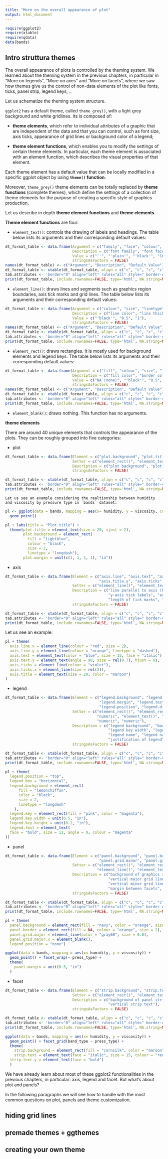 ```yaml
---
title: "More on the overall appearance of plot"
output: html_document
---
```


```r
require(ggplot2)
require(xtable)
require(qdata)
data(bands)
```

## Intro struttura themes

The overall appearance of plots is controlled by the theming system. We learned about the theming system in the previous chapters, in particular in "More on legends", "More on axes" and "More on facets", where we saw how themes give us the control of non-data elements of the plot like fonts, ticks, panel strip, legend keys, ..

Let us schematize the theming system structure.

`ggplot2` has a default theme, called `theme_grey()`, with a light grey background and white gridlines. Its is composed of:

* __theme elements__, which refer to individual attributes of a graphic that are independent of the data and that you can control, such as font size, axis ticks, appearance of grid lines or background color of a legend;

* __theme element functions__, which enables you to modify the settings of certain theme elements. In particular, each theme element is associated with an element function, which describes the visual properties of that element.

Each theme element has a default value that can be locally modified in a specific ggplot object by using __`theme()` function__.

Moreover, `theme_grey()` theme elements can be totally replaced by __theme functions__ (complete themes), which define the settings of a collection of theme elements for the purpose of creating a specific style of graphics production. 

<!--
The theming system is composed of four main components:

* __theme elements__, which refer to individual attributes of a graphic that are independent of the data and that you can control, such as font size, axis ticks, appearance of grid lines or background color of a legend;

* __theme element functions__, which enables you to modify the settings of certain theme elements. In particular, each theme element is associated with an element function, which describes the visual properties of that element 

* the __`theme()` function__, used to locally modify one or more theme elements in a specific ggplot object;

* __theme functions__ (complete themes), which define the settings of a collection of theme elements for the purpose of creating a specific style of graphics production.
-->

Let us describe in depth __theme element functions__ and __theme elements__.  

__Theme element functions__ are four:

* `element_text()`: controls the drawing of labels and headings. The table below lists its arguments and their corresponding default values:

```r
dt_format_table <- data.frame(Argument = c("family", "face", "colour", "size", "hjust", "vjust", "angle", "lineheight"),
                              Description = c("font family", "font face", "font color", "font size (pts)", "horizontal justification", "vertical justification", "text angle", "line height"),
                              Value = c("''", "'plain'", "'black'", "10", "0.5", "0.5", "0", "	1.1"),
                              stringsAsFactors = FALSE)
names(dt_format_table) <- c("Argument", "Description", "Default Value")
dt_format_table <- xtable(dt_format_table, align = c("c", "c", "c", "c"))
tab.attributes <- 'border="0" align="left" rules="all" style=" border-collapse: collapse;  font-size: 12pt; padding: 50px; width: 70%;"'
print(dt_format_table, include.rownames=FALSE, type='html', NA.string=NA, html.table.attributes=tab.attributes)
```

* `element_line()`: draws lines and segments such as graphics region boundaries, axis tick marks and grid lines. The table below lists its arguments and their corresponding default values:

```r
dt_format_table <- data.frame(Argument = c("colour", "size", "linetype"),
                              Description = c("line color", "line thickness", "type of line"),
                              Value = c("'black'", "0.5", "1"),
                              stringsAsFactors = FALSE)
names(dt_format_table) <- c("Argument", "Description", "Default Value")
dt_format_table <- xtable(dt_format_table, align = c("c", "c", "c", "c"))
tab.attributes <- 'border="0" align="left" rules="all" style=" border-collapse: collapse;  font-size: 12pt; padding: 50px; width: 70%;"'
print(dt_format_table, include.rownames=FALSE, type='html', NA.string=NA, html.table.attributes=tab.attributes)
```

* `element_rect()`: draws rectangles. It is mostly used for background elements and legend keys. The table below lists its arguments and their corresponding default values:

```r
dt_format_table <- data.frame(Argument = c("fill", "colour", "size", "linetype"),
                              Description = c("fill color", "border color", "	thickness of border line", "type of border line"),
                              Value = c("NA (none)", "'black'", "0.5", "1 (solid)"),
                              stringsAsFactors = FALSE)
names(dt_format_table) <- c("Argument", "Description", "Default Value")
dt_format_table <- xtable(dt_format_table, align = c("c", "c", "c", "c"))
tab.attributes <- 'border="0" align="left" rules="all" style=" border-collapse: collapse;  font-size: 12pt; padding: 50px; width: 70%;"'
print(dt_format_table, include.rownames=FALSE, type='html', NA.string=NA, html.table.attributes=tab.attributes)
```


* `element_blank()`: draws nothing. This function has no arguments.


__theme elements__

There are around 40 unique elements that controls the appearance of the plots. They can be roughly grouped into five categories:

* plot

```r
dt_format_table <- data.frame(Element = c("plot.background", "plot.title", "plot.margin"),
                              Setter = c("element_rect()", "element_text()", "margin()"),
                              Description = c("plot background", "plot title", "margins around plot"),
                              stringsAsFactors = FALSE)

dt_format_table <- xtable(dt_format_table, align = c("c", "c", "c", "c"))
tab.attributes <- 'border="0" align="left" rules="all" style=" border-collapse: collapse;  font-size: 12pt; padding: 50px; width: 70%;"'
print(dt_format_table, include.rownames=FALSE, type='html', NA.string=NA, html.table.attributes=tab.attributes)
```
    Let us see an example considering the realtionship between humidity and viscosity by pressure type in `bands` dataset:
    
```r
pl <- ggplot(data = bands, mapping = aes(x= humidity, y = viscosity, colour =press_type)) +
  geom_point()

pl + labs(title = "Plot title") +
  theme(plot.title = element_text(size = 20, vjust = 2),
        plot.background = element_rect(
          fill = "lightblue",
          colour = "black",
          size = 2,
          linetype = "longdash"),
        plot.margin = unit(c(1, 1, 1, 1), "in"))
```

* axis

```r
dt_format_table <- data.frame(Element = c("axis.line", "axis.text", "axis.text.x", "axis.text.y", "axis.title", "axis.title.x", 
                                          "axis.title.y", "axis.ticks", "axis.ticks.length", "axis.ticks.margin"),
                              Setter = c("element_line()", "element_text()", "element_text()", "element_text()", "element_text()", "element_text()", "element_text()", "element_line()", "unit()", "unit()"),
                              Description = c("line parallel to axis (hidden in default theme)", "tick labels", "x-axis tick labels", 
                                              "y-axis tick labels", "axis titles", "x-axis title", "y-axis title", "axis tick marks", 
                                              "length of tick marks", "width of axis tick margin"),
                              stringsAsFactors = FALSE)

dt_format_table <- xtable(dt_format_table, align = c("c", "c", "c", "c"))
tab.attributes <- 'border="0" align="left" rules="all" style=" border-collapse: collapse;  font-size: 12pt; padding: 50px; width: 70%;"'
print(dt_format_table, include.rownames=FALSE, type='html', NA.string=NA, html.table.attributes=tab.attributes)
```
  Let us see an example:
  
```r
pl + theme(
  axis.line.x = element_line(colour = "red", size = 2),
  axis.line.y = element_line(colour = "orange", linetype = "dashed"),
  axis.text = element_text(color = "blue", size = 15, face = "italic"),
  axis.text.y = element_text(angle = 90, size = rel(0.7), hjust = 0),
  axis.ticks = element_line(colour = "violet"),
  axis.ticks.x = element_line(size = rel(2)),
  axis.title = element_text(size = 20, color = "maroon")
)
```

* legend

```r
dt_format_table <- data.frame(Element = c("legend.background", "legend.key", "legend.key.size", "legend.key.height", "legend.key.width", 
                                          "legend.margin", "legend.text", "legend.text.align", "legend.title", "legend.title.align",
                                          "legend.position", "legend.direction", "legend.justification", "legend.box"),
                              Setter = c("element_rect()", "element_rect()", "unit()", "unit()", "unit()", "unit()", "element_text()",
                                         "numeric", "element_text()", "numeric", "'left', 'right', 'bottom' ', 'top'", "numeric", 
                                         "numeric", "numeric"),
                              Description = c("legend background", "background of legend keys", "", "legend key height", 
                                              "legend key width", "legend margin", "legend labels", "legend label alignment",
                                              "legend name", "legend name alignment", "position of legend", "direction of legend keys", 
                                              "justification of legend", "position of multiple legend boxes"),
                              stringsAsFactors = FALSE)

dt_format_table <- xtable(dt_format_table, align = c("c", "c", "c", "c"))
tab.attributes <- 'border="0" align="left" rules="all" style=" border-collapse: collapse;  font-size: 12pt; padding: 50px; width: 70%;"'
print(dt_format_table, include.rownames=FALSE, type='html', NA.string=NA, html.table.attributes=tab.attributes)
```

```r
pl + theme(
  legend.position = "top",
  legend.box = "horizontal",
  legend.background = element_rect(
      fill = "lemonchiffon",
      color = "black",
      size = 2,
      linetype = "longdash"
    ),
  legend.key = element_rect(fill = "pink", color = "magenta"),
  legend.key.width = unit(0.5, "in"),
  legend.key.height = unit(0.2, "in"),
  legend.text = element_text(
  face = "bold", size = 12, angle = 0, colour = "magenta"
))
```

* panel

```r
dt_format_table <- data.frame(Element = c("panel.background", "panel.border", "panel.grid.major", "panel.grid.major.x", "panel.grid.major.y", 
                                          "panel.grid.minor", "panel.grid.minor.x", "panel.grid.minor.y", "panel.margin", "aspect.ratio"),
                              Setter = c("element_rect()", "element_rect()", "element_line()", "element_line()", "element_line()",
                                         "element_line()", "element_text()", "element_line", "numeric", "numeric"),
                              Description = c("background of graphics region", "border of graphics region", "major grid lines", 
                                              "vertical major grid lines height", "horizontal major grid lines", "minor grid lines", 
                                              "vertical minor grid lines", "horizontal minor grid lines",
                                              "margin between facets", "plot aspect ratio"),
                              stringsAsFactors = FALSE)

dt_format_table <- xtable(dt_format_table, align = c("c", "c", "c", "c"))
tab.attributes <- 'border="0" align="left" rules="all" style=" border-collapse: collapse;  font-size: 12pt; padding: 50px; width: 70%;"'
print(dt_format_table, include.rownames=FALSE, type='html', NA.string=NA, html.table.attributes=tab.attributes)
```

```r
pl + theme(
  panel.background = element_rect(fill = "navy", color = "orange", size = 2),
  panel.border = element_rect(fill = NA, colour = "orange", size = 2),
  panel.grid.major = element_line(color = "gray60", size = 0.8),
  panel.grid.major.x = element_blank(),
  legend.position = "none")

ggplot(data = bands, mapping = aes(x= humidity, y = viscosity)) +
  geom_point() + facet_wrap(~ press_type) +
  theme(
    panel.margin = unit(0.5, "in")
  )

```

* facet

```r
dt_format_table <- data.frame(Element = c("strip.background", "strip.text", "strip.text.x", "strip.text.y"),
                              Setter = c("element_rect()", "element_text()", "element_text()", "element_text()"),
                              Description = c("background of panel strips", "strip text", "horizontal strip text", 
                                              "vertical strip text"),
                              stringsAsFactors = FALSE)

dt_format_table <- xtable(dt_format_table, align = c("c", "c", "c", "c"))
tab.attributes <- 'border="0" align="left" rules="all" style=" border-collapse: collapse;  font-size: 12pt; padding: 50px; width: 70%;"'
print(dt_format_table, include.rownames=FALSE, type='html', NA.string=NA, html.table.attributes=tab.attributes)
```

```r
ggplot(data = bands, mapping = aes(x= humidity, y = viscosity)) +
  geom_point() + facet_grid(band_type ~ press_type) +
  theme(
    strip.background = element_rect(fill = "cornsilk", color = "maroon", size = 2),
    strip.text = element_text(face = "italic", size = 15, colour = "red"),
  strip.text.y = element_text(face = "bold")
  )
```

We have already learn about most of these ggplot2 functionalities in the previous chapters, in particular: axis, legend and facet. But what's about plot and panels? 

In the following paragraphs we will see how to handle with the most common questions on plot, panels and theme customization.

## 



## hiding grid lines


## premade themes + ggthemes

## creating your own theme